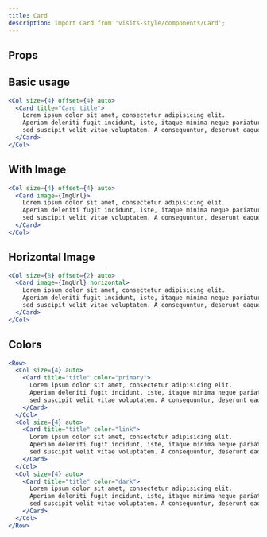 ```yaml
---
title: Card
description: import Card from 'visits-style/components/Card';
---
```


## Props

## Basic usage

```jsx live
<Col size={4} offset={4} auto>
  <Card title="Card title">
    Lorem ipsum dolor sit amet, consectetur adipisicing elit.
    Aperiam deleniti fugit incidunt, iste, itaque minima neque pariatur perferendis
    sed suscipit velit vitae voluptatem. A consequuntur, deserunt eaque error nulla temporibus!
  </Card>
</Col>
```

## With Image

```jsx live
<Col size={4} offset={4} auto>
  <Card image={ImgUrl}>
    Lorem ipsum dolor sit amet, consectetur adipisicing elit.
    Aperiam deleniti fugit incidunt, iste, itaque minima neque pariatur perferendis
    sed suscipit velit vitae voluptatem. A consequuntur, deserunt eaque error nulla temporibus!
  </Card>
</Col>
```

## Horizontal Image

```jsx live
<Col size={8} offset={2} auto>
  <Card image={ImgUrl} horizontal>
    Lorem ipsum dolor sit amet, consectetur adipisicing elit.
    Aperiam deleniti fugit incidunt, iste, itaque minima neque pariatur perferendis
    sed suscipit velit vitae voluptatem. A consequuntur, deserunt eaque error nulla temporibus!
  </Card>
</Col>
```

## Colors

```jsx live
<Row>
  <Col size={4} auto>
    <Card title="title" color="primary">
      Lorem ipsum dolor sit amet, consectetur adipisicing elit.
      Aperiam deleniti fugit incidunt, iste, itaque minima neque pariatur perferendis
      sed suscipit velit vitae voluptatem. A consequuntur, deserunt eaque error nulla temporibus!
    </Card>
  </Col>
  <Col size={4} auto>
    <Card title="title" color="link">
      Lorem ipsum dolor sit amet, consectetur adipisicing elit.
      Aperiam deleniti fugit incidunt, iste, itaque minima neque pariatur perferendis
      sed suscipit velit vitae voluptatem. A consequuntur, deserunt eaque error nulla temporibus!
    </Card>
  </Col>
  <Col size={4} auto>
    <Card title="title" color="dark">
      Lorem ipsum dolor sit amet, consectetur adipisicing elit.
      Aperiam deleniti fugit incidunt, iste, itaque minima neque pariatur perferendis
      sed suscipit velit vitae voluptatem. A consequuntur, deserunt eaque error nulla temporibus!
    </Card>
  </Col>
</Row>
```
